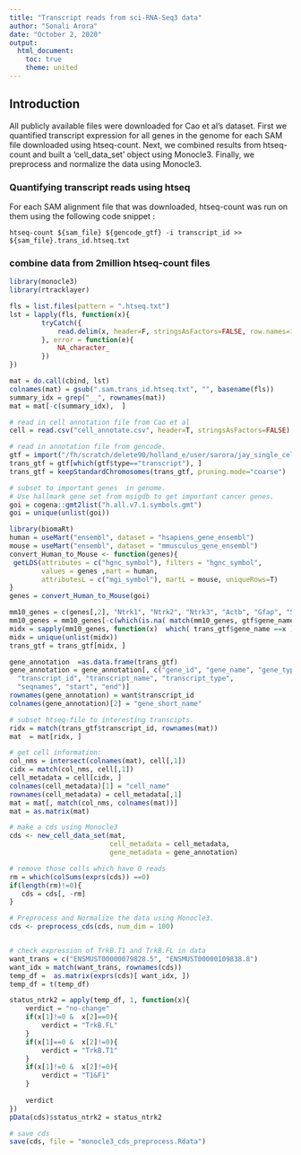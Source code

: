 ```yaml
---
title: "Transcript reads from sci-RNA-Seq3 data"
author: "Sonali Arora"
date: "October 2, 2020"
output: 
  html_document:
    toc: true
    theme: united
---
```


## Introduction 

All publicly available files were downloaded for Cao et al's dataset. First we quantified transcript expression for
all genes in the genome for each SAM file downloaded using htseq-count. Next, we combined results from htseq-count
and  built a 'cell_data_set' object using Monocle3. Finally, we preprocess and normalize the data using Monocle3. 

### Quantifying transcript reads using htseq

For each SAM alignment file that was downloaded, htseq-count was run on them using the following code snippet :

```{}
htseq-count ${sam_file} ${gencode_gtf} -i transcript_id >> ${sam_file}.trans_id.htseq.txt
```

### combine data from 2million htseq-count files 

```r

library(monocle3)
library(rtracklayer)

fls = list.files(pattern = ".htseq.txt")
lst = lapply(fls, function(x){
        tryCatch({
            read.delim(x, header=F, stringsAsFactors=FALSE, row.names=1)
        }, error = function(e){
            NA_character_
        })
})

mat = do.call(cbind, lst)
colnames(mat) = gsub(".sam.trans_id.htseq.txt", "", basename(fls))
summary_idx = grep("__", rownames(mat))
mat = mat[-c(summary_idx),  ]

# read in cell annotation file from Cao et al
cell = read.csv("cell_annotate.csv", header=T, stringsAsFactors=FALSE)

# read in annotation file from gencode.
gtf = import("/fh/scratch/delete90/holland_e/user/sarora/jay_single_cell/gencode.vM12.chr_patch_hapl_scaff.annotation.gtf")
trans_gtf = gtf[which(gtf$type=="transcript"), ]
trans_gtf = keepStandardChromosomes(trans_gtf, pruning.mode="coarse")  

# subset to important genes  in genome.
# Use hallmark gene set from msigdb to get important cancer genes. 
goi = cogena::gmt2list("h.all.v7.1.symbols.gmt")
goi = unique(unlist(goi))

library(biomaRt)
human = useMart("ensembl", dataset = "hsapiens_gene_ensembl")
mouse = useMart("ensembl", dataset = "mmusculus_gene_ensembl")
convert_Human_to_Mouse <- function(genes){
 getLDS(attributes = c("hgnc_symbol"), filters = "hgnc_symbol",
        values = genes ,mart = human,
        attributesL = c("mgi_symbol"), martL = mouse, uniqueRows=T)
}
genes = convert_Human_to_Mouse(goi)

mm10_genes = c(genes[,2], "Ntrk1", "Ntrk2", "Ntrk3", "Actb", "Gfap", "S100b", "Aldh1l1", "Tnc", "Pdgfr")
mm10_genes = mm10_genes[-c(which(is.na( match(mm10_genes, gtf$gene_name))))]
midx = sapply(mm10_genes, function(x)  which( trans_gtf$gene_name ==x )  )
midx = unique(unlist(midx))
trans_gtf = trans_gtf[midx, ]

gene_annotation  =as.data.frame(trans_gtf)
gene_annotation = gene_annotation[, c("gene_id", "gene_name", "gene_type", 
  "transcript_id", "transcript_name", "transcript_type", 
  "seqnames", "start", "end")]
rownames(gene_annotation) = want$transcript_id
colnames(gene_annotation)[2] = "gene_short_name"

# subset htseq-file to interesting transcipts. 
ridx = match(trans_gtf$transcript_id, rownames(mat))
mat  = mat[ridx, ]

# get cell information:
col_nms = intersect(colnames(mat), cell[,1])
cidx = match(col_nms, cell[,1])
cell_metadata = cell[cidx, ]
colnames(cell_metadata)[1] = "cell_name"
rownames(cell_metadata) = cell_metadata[,1]
mat = mat[, match(col_nms, colnames(mat))]
mat = as.matrix(mat)

# make a cds using Monocle3 
cds <- new_cell_data_set(mat,
                         cell_metadata = cell_metadata,
                         gene_metadata = gene_annotation)

# remove those cells which have 0 reads 
rm = which(colSums(exprs(cds)) ==0)
if(length(rm)!=0){
   cds = cds[, -rm]
}

# Preprocess and Normalize the data using Monocle3.
cds <- preprocess_cds(cds, num_dim = 100)


# check expression of TrkB.T1 and TrkB.FL in data
want_trans = c("ENSMUST00000079828.5", "ENSMUST00000109838.8")
want_idx = match(want_trans, rownames(cds))
temp_df =  as.matrix(exprs(cds)[ want_idx, ])
temp_df = t(temp_df)

status_ntrk2 = apply(temp_df, 1, function(x){
    verdict = "no-change"
    if(x[1]!=0 &  x[2]==0){
        verdict = "TrkB.FL"
    }
    if(x[1]==0 &  x[2]!=0){
        verdict = "TrkB.T1"
    }
    if(x[1]!=0 &  x[2]!=0){
        verdict = "T1&F1"
    }
    
    verdict
})
pData(cds)$status_ntrk2 = status_ntrk2

# save cds
save(cds, file = "monocle3_cds_preprocess.Rdata")

```
